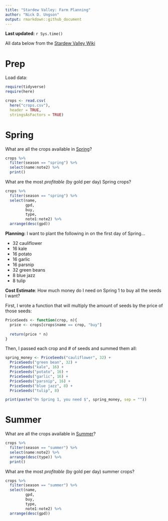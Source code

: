 ```yaml
---
title: "Stardew Valley: Farm Planning"
author: "Nick D. Ungson"
output: rmarkdown::github_document
---
```


**Last updated:** `r Sys.time()`

All data below from the [Stardew Valley Wiki](https://stardewvalleywiki.com/Stardew_Valley_Wiki)

# Prep

Load data:
```r
require(tidyverse)
require(here)

crops <- read.csv(
  here("crops.csv"), 
  header = TRUE, 
  stringsAsFactors = TRUE)
```

# Spring

What are all the crops available in [Spring](https://stardewvalleywiki.com/Spring)?

```r
crops %>% 
  filter(season == "spring") %>% 
  select(name:note2) %>% 
  print()
```


What are the most *profitable* (by gold per day) Spring crops?
```r
crops %>%
  filter(season == "spring") %>% 
  select(name, 
         gpd,
         buy, 
         type, 
         note1:note2) %>% 
  arrange(desc(gpd))
```

**Planning:** I want to plant the following in on the first day of Spring...

* 32 cauliflower
* 16 kale
* 16 potato
* 16 garlic
* 16 parsnip
* 32 green beans
* 8 blue jazz
* 8 tulip

**Cost Estimate**: How much money do I need on Spring 1 to buy all the seeds I want?

First, I wrote a function that will multiply the amount of seeds by the price of those seeds:
```r
PriceSeeds <- function(crop, n){
  price <- crops[crops$name == crop, "buy"]
  
  return(price * n)
}
```


Then, I passed each crop and # of seeds and summed them all:
```r
spring_money <- PriceSeeds("cauliflower", 32) + 
  PriceSeeds("green bean", 32) + 
  PriceSeeds("kale", 16) + 
  PriceSeeds("potato", 16) + 
  PriceSeeds("garlic", 16) + 
  PriceSeeds("parsnip", 16) + 
  PriceSeeds("blue jazz", 8) + 
  PriceSeeds("tulip", 8)
```

```r
print(paste("On Spring 1, you need $", spring_money, sep = ""))
```





# Summer

What are all the crops available in [Summer](https://stardewvalleywiki.com/Summer)?

```r
crops %>% 
  filter(season == "summer") %>% 
  select(name:note2) %>% 
  arrange(desc(type)) %>% 
  print()
```


What are the most *profitable* (by gold per day) summer crops?
```r
crops %>%
  filter(season == "summer") %>% 
  select(name, 
         gpd,
         buy, 
         type, 
         note1:note2) %>% 
  arrange(desc(gpd))
```